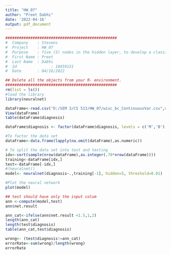 ```yaml
---
title: "HW_07"
author: "Preet Dabhi"
date: '2022-04-16'
output: pdf_document
---
```


```R
#################################################
#  Company    : Stevens 
#  Project    : HW_07 
#  Purpose    : five (5) nodes in the hidden layer, to develop a classification model for the Diagnosis.
#  First Name : Preet
#  Last Name  : Dabhi
#  Id			    : 10459151
#  Date       : 04/16/2022

## Delete all the objects from your R- environment.
#################################################
rm(list = ls())
#load the library
library(neuralnet)

dataFrame<-read.csv("D:/SEM 3/CS 513/HW_07/wisc_bc_ContinuousVar.csv",na.strings = '?')
View(dataFrame)
table(dataFrame$diagnosis)

dataFrame$diagnosis <- factor(dataFrame$diagnosis, levels = c('M','B'),labels = c(1,2))

#To factor the data set
dataFrame<-data.frame(lapply(na.omit(dataFrame),as.numeric))

# To split the data set into test and testing 
idx<-sort(sample(nrow(dataFrame),as.integer(.70*nrow(dataFrame))))
training<-dataFrame[idx,]
test<-dataFrame[-idx,]
#?neuralnet()
model<- neuralnet(diagnosis~.,training[-1], hidden=5, threshold=0.01)

#Plot the neural network
plot(model)

## test should have only the input colum
ann <-compute(model,test)
ann$net.result 

ann_cat<-ifelse(ann$net.result <1.5,1,2)
length(ann_cat)
length(test$diagnosis)
table(ann_cat,test$diagnosis)

wrong<- (test$diagnosis!=ann_cat)
errorRate<-sum(wrong)/length(wrong)
errorRate
```
